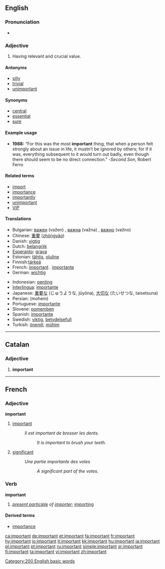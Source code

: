 ==English==

{{rank|glad|hair|ran|572|important|mine|wild|front}}

===Pronunciation===
*{{audio|en-us-important.ogg|Audio (US)}}

===Adjective===
{{en-adj-more-most}}

#Having relevant and crucial value.

====Antonyms====
* [[silly]]
* [[trivial]]
* [[unimportant]]

====Synonyms====
* [[central]]
* [[essential]]
* [[sure]]

====Example usage====
* '''1988:''' “For this was the most '''important''' thing, that when a person felt strongly about an issue in life, it mustn’t be ignored by others; for if it was, everything subsequent to it would turn out badly, even though there should seem to be no direct connection.”  -''Second Son'', Robert Ferro

====Related terms====
*[[import]]
*[[importance]]
*[[importantly]]
*[[unimportant]]
*[[VIP]]

====Translations====
{{top}}
*Bulgarian: [[важен]] (važen) {{m}}, [[важна]] (važna) {{f}} , [[важно]] (važno) {{n}}
*Chinese: [[重要]] ([[zhòngyào]])
*Danish: [[vigtig]]
*Dutch: [[belangrijk]]
*[[Esperanto]]: [[grava]]
*Estonian: [[tähtis]], [[oluline]] 
*Finnish:[[tärkeä]]
*French: [[important#French|important]] {{m}}. [[importante]] {{f}}
*German: [[wichtig]]
{{mid}}
*Indonesian: [[penting]]
*[[Interlingua]]: [[importante]]
*Japanese: [[重要]]な (じゅうような, jūyōna), [[大切]]な (たいせつな, taisetsuna)
*Persian: {{FAchar|[[مهم|مُهِمّ]]}} (mohem)
*Portuguese: [[importante]]
*Slovene: [[pomemben]]
*Spanish: [[importante]]
*Swedish: [[viktig]], [[betydelsefull]]
*Turkish: [[önemli]], [[mühim]]
{{bottom}}

[[Category:200 English basic words]]

----

==Catalan==
===Adjective===
# '''important'''

----

==French==

===Adjective===
'''important'''
# [[important]]
#:''Il est important de brosser les dents.''
#::''It is important to brush your teeth.''
# [[significant]]
#:''Une partie importante des votes''
#::''A significant part of the votes.''

===Verb===
'''important'''
# ''[[present participle]] of [[importer]]''; [[importing]]

====Derived terms====
*[[importance]]

[[ca:important]]
[[de:important]]
[[et:important]]
[[fa:important]]
[[fr:important]]
[[hy:important]]
[[io:important]]
[[it:important]]
[[kk:important]]
[[hu:important]]
[[ja:important]]
[[pl:important]]
[[pt:important]]
[[ru:important]]
[[simple:important]]
[[sr:important]]
[[fi:important]]
[[ta:important]]
[[vi:important]]
[[zh:important]]